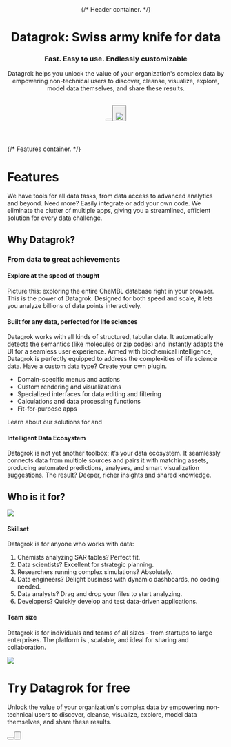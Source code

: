 
<Header>
{/* Header container. */}

# Datagrok: Swiss army knife for data

### Fast. Easy to use. Endlessly customizable

Datagrok helps you unlock the value of your organization's complex data by empowering non-technical users to discover, cleanse, visualize, explore, model data themselves, and share these results.

<br/>  
<Button label="Get a Demo" type="outline" size="large"/> 
<Button label="Try Now" type="primary" size="large"/>
<br/>
<Image src="/docusaurus_img/new/hero.gif" frame/>
</Header>

<Features>
{/* Features container. */}

# Features
We have tools for all data tasks, from data access to advanced analytics and beyond. Need more? Easily integrate or add your own code. We eliminate the clutter of multiple apps, giving you a streamlined, efficient solution for every data challenge.

<TabGroup>
<Tab 
    name = "Access"
    title = "Access"
    description = "Get your data from anywhere - databases, web services, cloud storage, pipelines (or write your own script). If it's machine-readable, we can work with it!"
    slides = {[
        {
            text: "40+ connectors to databases and file shares (or create your own)",
            image: "/docusaurus_img/slides/access-db-connect.png"
        },
        {
            text: "1,000+ services exposed via OpenAPI",
            image: "/docusaurus_img/slides/access-open-api.png"
        },
        {
            text: "Browse relational database schemas",
            image: "/docusaurus_img/slides/access-schema-browser.gif"
        },
        {
            text: "Create, edit, and debug queries with visual tools",
            image: "/docusaurus_img/slides/no-image.png"
        },
        {
            text: "Save query results as dynamic dashboards, no codig needed.",
            image: "/docusaurus_img/slides/no-image.png"
        }
    ]}
    link = "https://datagrok.ai/help/#access"
/>
<Tab 
    name = "Govern"
    title = "Govern"
    description = "Use catalogs, data lineage tools, audit, and usage analysis to take control. Your data is FAIR and secure."
    slides = {[
        {
            text: "Control who, what, where, and how: roles, groups, privileges, flexible authentication, secrets managers",
            image: "/docusaurus_img/slides/no-image.png"
        },
        {
            text: "Centralized, metadata-annotated catalog of entities. Manage everything: data, connections, projects, users, and more",
            image: "/docusaurus_img/slides/govern-catalogue.gif"
        },
        {
            text: "Secure by design",
            image: "/docusaurus_img/slides/govern-secure-by-design.png"
        },
        {
            text: "Built-in data provenance, data lineage, impact analysis, usage analysis, and audit tools.",
            image: "/docusaurus_img/slides/no-image.png"
        }
    ]}
    link = "https://datagrok.ai/help/#govern"
/>
<Tab 
    name = "Transform"
    title = "Transform"
    description = "Prep your data with clicks and drags. Choose from 500+ functions. Link, join, aggregate, address missing values, and more - visually or programmatically."
    slides = {[
        {
            text: "Aggregate, join, filter, and edit data",
            image: "/docusaurus_img/slides/aggregate.gif"
        },
        {
            text: "500+ available functions, or write your own in JavaScript, Python, R (or any other language that compiles to WASM)",
            image: "/docusaurus_img/slides/transform-functions.gif"
        },
        {
            text: "Record and apply macros, use in pipelines",
            image: "/docusaurus_img/slides/console-macros.gif"
        },
        {
            text: "See, edit, and apply query transformations.",
            image: "/docusaurus_img/slides/transform-edit.png"
        }
    ]}
    link = "https://datagrok.ai/help/#transform"
/>
<Tab 
    name = "Explore"
    title = "Explore"
    description = "Slice, dice, and visualize your data. Render millions of data points interactively and find patterns. Build dynamic dashboards in seconds. Loaded with automated statistical hypothesis testing, data enrichment, and contextual suggestions."
    slides = {[
        {
            text: "50+ interactive viewers for synchronized, dynamic dashboards",
            image: "/docusaurus_img/slides/viewers-interaction-main.gif"
        },
        {
            text: "Integration with visualizations in R, Python, or Julia",
            image: "/docusaurus_img/slides/scripting-visualizations.png"
        },
        {
            text: "Built-in regression and formula lines, confidence intervals, correlations, and statistics",
            image: "/docusaurus_img/slides/explore-statistics.png"
        },
        {
            text: "Automatic detection of outliers, missing values, or incorrect data types.",
            image: "/docusaurus_img/slides/no-image.png"
        }
    ]}
    link = "https://datagrok.ai/help/#explore"
/>
<Tab 
    name = "Compute"
    title = "Compute"
    description = "Write in any language, annotate, publish, and apply scientific models, methods, and apps. Solve differential equations and run simulations for complex processes."
    slides = {[
        {
            text: "500+ functions, or write your own in R, Python, or JavaScript",
            image: "/docusaurus_img/slides/transform-functions.gif"
        },
        {
            text: "Metadata-annotated scripts with cross-language support",
            image: "/docusaurus_img/slides/auto-ui-queries.png"
        },
        {
            text: "Scalable and reproducible computations, model lifecycle management",
            image: "/docusaurus_img/slides/no-image.png"
        },
        {
            text: "Auto-generated UI.",
            image: "/docusaurus_img/slides/auto-ui-queries.png"
        }
    ]}
    link = "https://datagrok.ai/help/datagrok/#compute"
/>
<Tab 
    name = "Learn"
    title = "Learn"
    description = "No-code modeling. State-of-the-art cheminformatics engines and ML toolkit included."
    slides = {[
        {
            text: "Train, assess, apply, and share models (or integrate your own)",
            image: "/docusaurus_img/slides/predictive-modeling.gif"
        },
        {
            text: "Native support for R, Python, Julia, Matlab, and Octave",
            image: "/docusaurus_img/slides/no-image.png"
        },
        {
            text: "Open any dataset with a Jupyter notebook",
            image: "/docusaurus_img/slides/jupyter-notebooks.gif"
        },
        {
            text: "ML toolkit: statistical hypothesis testing, multivariate analysis, dimensionality reduction, clustering, variance analysis.",
            image: "/docusaurus_img/slides/no-image.png"
        }
    ]}
    link = "https://datagrok.ai/help/datagrok/#learn"
/>
<Tab 
    name = "Collaborate"
    title = "Collaborate"
    description = "Share anything with anyone. Collaborate on decision-making. Open source plugins are free to use under the MIT license."
    slides = {[
        {
            text: "Share within Datagrok, as a URL link, or integrate: REST API, JS API, or embed as an iframe",
            image: "/docusaurus_img/slides/share-sharing.gif"
        },
        {
            text: "50+ open source plugins, including specialized ones for cheminformatics, bioinformatics, NLP, and others",
            image: "/docusaurus_img/slides/plugins-list.gif"
        },
        {
            text: "Data annotations, team discussions",
            image: "/docusaurus_img/slides/share-forum.png"
        },
        {
            text: "Community forum for ideas, support, and feedback.",
            image: "/docusaurus_img/slides/forum.png"
        }
    ]}
    link = "https://datagrok.ai/help/datagrok/#collaborate"
/>
<Tab 
    name = "Extend"
    title = "Extend"
    description = "Customize anything, from context actions to UI elements. Fast development and deployment time with seamless integration."
    slides = {[
        {
            text: "JavaScript API for extending Datagrok",
            image: "/docusaurus_img/slides/no-image.png"
        },
        {
            text: "App marketplace: use or customize ours, build your own, or integrate with third party apps",
            image: "/docusaurus_img/slides/no-image.png"
        },
        {
            text: "Developer tools, UI toolkit",
            image: "/docusaurus_img/slides/no-image.png"
        },
        {
            text: "Comprehensive help: wiki, exercises, community forum.",
            image: "/docusaurus_img/slides/no-image.png"
        }
    ]}
    link = "https://datagrok.ai/help/datagrok/#extend"
/>
</TabGroup>
</Features>

<Section color="var(--ifm-color-gray-100)">

# Why Datagrok?
### From data to great achievements

<Row>
<Slider
    name = "slide-1"
    slides = {[
        { image: "/docusaurus_img/slides/no-image.png" },
    ]}
    link = {{
        label: "Learn what makes it so fast",
        href: "https://datagrok.ai/help/datagrok/#learn"
    }}
>

#### Explore at the speed of thought
Picture this: exploring the entire CheMBL database right in your browser. This is the power of Datagrok. Designed for both speed and scale, it lets you analyze billions of data points interactively.
</Slider>
</Row>

<Row>
<Slider
    name = "slide-2"
    slides = {[
        { image: "/docusaurus_img/slides/no-image.png" },
    ]}
>

#### Built for any data, perfected for life sciences
Datagrok works with all kinds of structured, tabular data. It automatically detects the semantics  (like molecules or zip codes) and instantly adapts the UI for a seamless user experience. Armed with biochemical intelligence, Datagrok is perfectly equipped to address the complexities of life science data. Have a custom data type? Create your own plugin.

- Domain-specific menus and actions
- Custom rendering and visualizations
- Specialized interfaces for data editing and filtering
- Calculations and data processing functions
- Fit-for-purpose apps

Learn about our solutions for <Link href="https://datagrok.ai/cheminformatics" label="cheminformatics"/> and <Link href="https://datagrok.ai/macromolecules" label="bioinformatics"/>

</Slider>
</Row>

<Row>
<Slider
    name = "slide-3"
    slides = {[
        { image: "/docusaurus_img/slides/no-image.png" },
    ]}
    link = {{
        label: "Learn what makes it so flexible",
        href: "https://datagrok.ai/help/datagrok/#what-makes-it-so-flexible"
    }}
>

#### Intelligent Data Ecosystem
Datagrok is not yet another toolbox; it’s your data ecosystem. It seamlessly connects data from multiple sources and pairs it with matching assets, producing automated predictions, analyses, and smart visualization suggestions. The result? Deeper, richer insights and shared knowledge.

</Slider>
</Row>
</Section>

<Section>

# Who is it for?
<Row>
<Col col="col-lg-6">

<Image src="/docusaurus_img/slides/no-image.png"/>

</Col>
<Col col="col-lg-6">

#### Skillset
Datagrok is for anyone who works with data:
1. Chemists analyzing SAR tables? Perfect fit.
2. Data scientists? Excellent for strategic planning.
3. Researchers running complex simulations? Absolutely.
4. Data engineers? Delight business with dynamic dashboards, no coding needed.
5. Data analysts? Drag and drop your files to start analyzing.
6. Developers? Quickly develop and test data-driven applications.

</Col>
</Row>

<Row>
<Col col="col-lg-6">

#### Team size
Datagrok is for individuals and teams of all sizes - from startups to large enterprises. The platform is <Link href="https://datagrok.ai/enterprise" label="enterprise-ready"/>, scalable, and ideal for sharing and collaboration.

</Col>
<Col col="col-lg-6">

<Image src="/docusaurus_img/slides/no-image.png"/>

</Col>
</Row>
</Section>

<Cpa>

# Try Datagrok for free
Unlock the value of your organization's complex data by empowering non-technical users to discover, cleanse, visualize, explore, model data themselves, and share these results.

<Button label='Get a Demo' href="#" size="large"/><Button label='Try Now' href="#" type="primary" size="large"/>
</Cpa>
